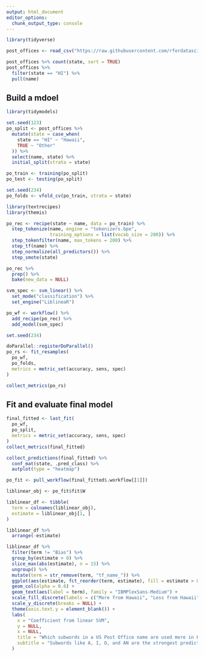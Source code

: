 ```yaml
---
output: html_document
editor_options: 
  chunk_output_type: console
---
```

```r
library(tidyverse)

post_offices <- read_csv("https://raw.githubusercontent.com/rfordatascience/tidytuesday/master/data/2021/2021-04-13/post_offices.csv")
```

```r
post_offices %>% count(state, sort = TRUE)
post_offices %>% 
  filter(state == "HI") %>% 
  pull(name)
```
## Build a mdoel
```r
library(tidymodels)

set.seed(123)
po_split <- post_offices %>% 
  mutate(state = case_when(
    state == "HI" ~ "Hawaii",
    TRUE ~ "Other"
  )) %>% 
  select(name, state) %>%
  initial_split(strata = state)

po_train <- training(po_split)
po_test <- testing(po_split)
```

```r
set.seed(234)
po_folds <- vfold_cv(po_train, strata = state)
```

```r
library(textrecipes)
library(themis)

po_rec <- recipe(state ~ name, data = po_train) %>% 
  step_tokenize(name, engine = "tokenizers.bpe",
                training_options = list(vocab_size = 200)) %>% 
  step_tokenfilter(name, max_tokens = 200) %>% 
  step_tf(name) %>% 
  step_normalize(all_predictors()) %>% 
  step_smote(state)
```

```r
po_rec %>% 
  prep() %>% 
  bake(new_data = NULL)
```

```r
svm_spec <- svm_linear() %>% 
  set_mode("classification") %>% 
  set_engine("LiblineaR")
```

```r
po_wf <- workflow() %>% 
  add_recipe(po_rec) %>% 
  add_model(svm_spec)
```

```r
set.seed(234)

doParallel::registerDoParallel()
po_rs <- fit_resamples(
  po_wf,
  po_folds,
  metrics = metric_set(accuracy, sens, spec)
)

collect_metrics(po_rs)
```
## Fit and evaluate final model
```r
final_fitted <- last_fit(
  po_wf,
  po_split,
  metrics = metric_set(accuracy, sens, spec)
)
collect_metrics(final_fitted)

collect_predictions(final_fitted) %>% 
  conf_mat(state, .pred_class) %>% 
  autplot(type = "heatmap")
```

```r
po_fit <- pull_workflow(final_fitted$.workflow[[1]])

liblinear_obj <- po_fit$fit$W

liblinear_df <- tibble(
  term = colnames(liblinear_obj),
  estimate = liblinear_obj[1, ]
)

liblinear_df %>% 
  arrange(-estimate)
```

```r
liblinear_df %>% 
  filter(term != "Bias") %>% 
  group_by(estimate > 0) %>% 
  slice_max(abs(estimate), n = 15) %>% 
  ungroup() %>% 
  mutate(term = str_remove(term, "tf_name_")) %>% 
  ggplot(aes(estimate, fct_reorder(term, estimate), fill = estimate > 0)) +
  geom_col(alpha = 0.6) +
  geom_text(aes(label = term), family = "IBMPlexSans-Medium") +
  scale_fill_discrete(labels = c("More from Hawaii", "Less from Hawaii")) +
  scale_y_discrete(breaks = NULL) +
  theme(axis.text.y = element_blank()) +
  labs(
    x = "Coefficient from linear SVM",
    y = NULL,
    x = NULL,
    title = "Which subwords in a US Post Office name are used more in Hawaii?",
    subtitle = "Subwords like A, I, O, and AN are the strongest predictors of a post office being in Hawaii"
  )
```















